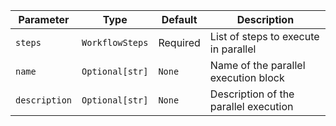 | Parameter | Type | Default | Description |
|-----------|------|---------|-------------|
| `steps` | `WorkflowSteps` | Required | List of steps to execute in parallel |
| `name` | `Optional[str]` | `None` | Name of the parallel execution block |
| `description` | `Optional[str]` | `None` | Description of the parallel execution |